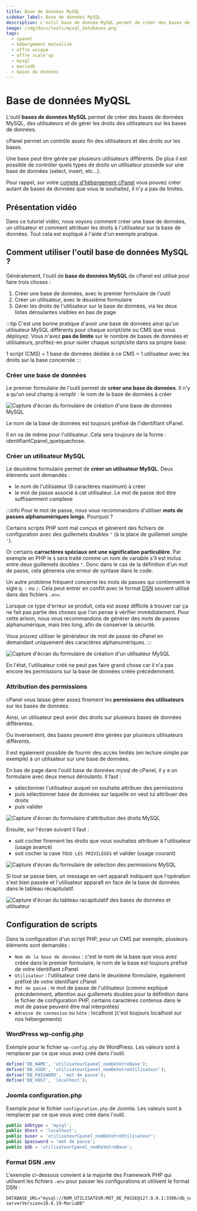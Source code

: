 ```yaml
---
title: Base de données MySQL
sidebar_label: Base de données MySQL
description: L'outil base de donnée MySQL permet de créer des bases de données MySQL, des utilisateurs MySQL et gérer les droits des utilisateurs sur les bases
image: /img/docs/tools/mysql_databases.png
tags:
  - cpanel
  - hébergement mutualisé
  - offre unique
  - offre scale'up
  - mysql
  - mariadb
  - bases de données
---
```



# Base de données MyQSL

L'outil **bases de données MySQL** permet de créer des bases de données MySQL, des utilisateurs et de gérer les droits
des utilisateurs sur les bases de données.

cPanel permet un contrôle assez fin des utilisateurs et des droits sur les bases.

Une base peut être gérée par plusieurs utilisateurs différents.
De plus il est possible de contrôler quels types de droits un utilisateur possède sur une base de données
(select, insert, etc…).

Pour rappel, sur votre [compte d'hébergement cPanel](https://www.o2switch.fr/hebergement-illimite/) vous pouvez créer
autant de bases de données que vous le souhaitez, il n'y a pas de limites.

<PreviewToolCard tool='mysql_databases' />

## Présentation vidéo

Dans ce tutoriel vidéo, nous voyons comment créer une base de données, un utilisateur et comment attribuer les droits à l'utilisateur sur la base de données.
Tout cela est expliqué à l'aide d'un exemple pratique.

<YoutubeVideo id='cfuwHD2g4co' title="Comment gérer les bases de données sur cPanel ?"/>

## Comment utiliser l'outil base de données MySQL ?

Généralement, l'outil de **base de données MySQL** de cPanel est utilisé pour faire trois choses :
  1. Créer une base de données, avec le premier formulaire de l'outil
  2. Créer un utilisateur, avec le deuxième formulaire
  3. Gérer les droits de l'utilisateur sur la base de données, via les deux listes déroulantes visibles en bas de page

:::tip
C'est une bonne pratique d'avoir une base de données ainsi qu'un utilisateur MySQL différents pour chaque script/site
ou CMS que vous déployez. Vous n'avez **pas de limite** sur le nombre de bases de données et utilisateurs, profitez-en
pour isoler chaque script/site dans sa propre base.

1 script (CMS) = 1 base de données dédiée à ce CMS = 1 utilisateur avec les droits sur la base concernée
:::

### Créer une base de données

Le premier formulaire de l'outil permet de **créer une base de données**. Il n'y a qu'un seul champ à remplir : le nom
de la base de données à créer

<Image
    src="/img/docs/cpanel/bases-de-donnees/creer-base-donnees-mysql.png"
    title="Formulaire de création d'une base de données dans cPanel"
    caption="Formulaire de création d'une base de données MySQL"
    alt="Capture d'écran du formulaire de création d'une base de données MySQL"
/>

Le nom de la base de données est toujours préfixé de l'identifiant cPanel.

Il en va de même pour l'utilisateur. Cela sera toujours de la forme : identifiantCpanel_quelquechose.

### Créer un utilisateur MySQL

Le deuxième formulaire permet de **créer un utilisateur MySQL**. Deux éléments sont demandés :
  * le nom de l'utilisateur (8 caractères maximum) à créer
  * le mot de passe associé à cet utilisateur. Le mot de passe doit être suffisamment complexe

:::info
Pour le mot de passe, nous vous recommandons d'utiliser **mots de passes alphanumériques longs**. Pourquoi ?

Certains scripts PHP sont mal conçus et génèrent des fichiers de configuration avec des guillemets doubles `"`
(à la place de guillemet simple `'`).

Or certains **carractères spéciaux ont une signification particulière**. Par exemple en PHP le `$`
sera traité comme un nom de variable s'il est inclus entre deux guillemets doubles `"`. Donc dans le cas de la définition
d'un mot de passe, cela génerera une erreur de syntaxe dans le code.

Un autre problème fréquent concerne les mots de passes qui contiennent le sigle `@`, `:` ou `/`. Cela peut entrer en
conflit avec le format [DSN](https://fr.wikipedia.org/wiki/Data_Source_Name) souvent utilisé dans des fichiers `.env`.

Lorsque ce type d'erreur se produit, cela est assez difficile à trouver car ça ne fait pas partie des choses que
l'on pense à vérifier immédiatement. Pour cette arison, nous vous recommandons de générer des mots de passes
alphanumérique, mais très long, afin de conserver la sécurité.

Vous pouvez utiliser le générateur de mot de passe de cPanel en demandant uniquement des caractères alphanumériques.
:::

<Image
    src="/img/docs/cpanel/bases-de-donnees/creer-utilisateur-mysql.png"
    title="Formulaire de création d'un nouvel utilisateur MySQL"
    caption="Formulaire de création d'un utilisateur MySQL"
    alt="Capture d'écran du formulaire de création d'un utilisateur MySQL"
/>

En l'état, l'utilisateur créé ne peut pas faire grand chose car il n'a pas encore les permissions sur la base de données
créée précédemment.

### Attribution des permissions

cPanel vous laisse gérer assez finement les **permissions des utilisateurs** sur les bases de données.

Ainsi, un utilisateur peut avoir des droits sur plusieurs bases de données différentes.

Ou inversement, des bases peuvent être gérées par plusieurs utilisateurs différents.

Il est également possible de fournir des accès limités (en lecture simple par exemple) à un utilisateur sur une base de données.

En bas de page dans l'outil base de données mysql de cPanel, il y a un formulaire avec deux menus déroulants. Il faut :
  * sélectionner l'utilisateur auquel on souhaite attribuer des permissions
  * puis sélectionner base de données sur laquelle on veut lui attribuer des droits
  * puis valider

<Image
    src="/img/docs/cpanel/bases-de-donnees/attribution-droits-utilisateur-mysql.png"
    title="Formulaire d'attribuation des permissions MySQL à un utilisateur"
    caption="Formulaire pour attribuer les droits MySQL à un utilisateur sur une base de données"
    alt="Capture d'écran du formulaire d'attribution des droits MySQL"
/>

Ensuite, sur l'écran suivant il faut :
  * soit cocher finement les droits que vous souhaitez attribuer à l'utilisateur (usage avancé)
  * soit cocher la case `TOUS LES PRIVILÈGES` et valider (usage courant)

<Image
    src="/img/docs/cpanel/bases-de-donnees/permissions-mysql-utilisateur.png"
    title="Formulaire de sélection des permissions MySQL"
    caption="Sélection des droits qu'aura l'utilisateur sur la base de données"
    alt="Capture d'écran du formulaire de sélection des permissions MySQL"
/>

Si tout se passe bien, un message en vert apparaît indiquant que l'opération s'est bien passée et l'utilisateur
apparaît en face de la base de données dans le tableau récapitulatif.

<Image
    src="/img/docs/cpanel/bases-de-donnees/utilisateur-permission-base-donnnes.png"
    title="Tableau récapilatif des bases de données et utilisateurs"
    caption="L'utilisateur a bien les permissions sur la base de données"
    alt="Capture d'écran du tableau racapitulatif des bases de données et utilisateur"
/>

## Configuration de scripts

Dans la configuration d'un script PHP, pour un CMS par exemple, plusieurs éléments sont demandés :
  * `Nom de la base de données` : c'est le nom de la base que vous avez créée dans le premier formulaire, le nom de la base est toujours préfixé de votre identifiant cPanel
  * `Utilisateur` : l'utilisateur créé dans le deuxième formulaire, également préfixé de votre identifiant cPanel
  * `Mot de passe` : le mot de passe de l'utilisateur (comme expliqué précédemment, attention aux guillemets doubles pour la définition dans le fichier de configuration PHP, certains caractères contenus dans le mot de passe peuvent être mal interprétés)
  * `Adresse de connexion` ou `hôte` : localhost (c'est toujours localhost sur nos hébergements)


### WordPress wp-config.php

Exemple pour le fichier `wp-config.php` de WordPress. Les valeurs sont à remplacer par ce que vous avez créé dans l'outil.

```php title="wp-config.php"
define('DB_NAME', 'utilisateurCpanel_nomDeVotreBase');
define('DB_USER', 'utilisateurCpanel_nomDeVotreUtilisateur');
define('DB_PASSWORD', 'mot de passe');
define('DB_HOST', 'localhost');
```

### Joomla configuration.php

Exemple pour le fichier `configuration.php` de Joomla. Les valeurs sont à remplacer par ce que vous avez créé dans l'outil.

```php title="configuration.php"
public $dbtype = 'mysql';
public $host = 'localhost';
public $user = 'utilisateurCpanel_nomDeVotreUtilisateur';
public $password = 'mot de passe';
public $db = 'utilisateurCpanel_nomDeVotreBase';
```

### Format DSN .env

L'exemple ci-dessous convient à la majorité des Framework PHP qui utilisent les fichiers `.env` pour passer les
configurations et utilisent le format DSN :

```text title=".env"
DATABASE_URL="mysql://NOM_UTILISATEUR:MOT_DE_PASSE@127.0.0.1:3306/db_name?serverVersion=10.6.19-MariaDB"
```



